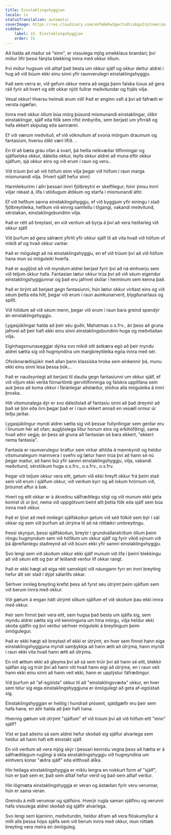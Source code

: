 ```yaml
---
title: Einstaklingshyggjan
locale: is
statusTranslation: automatic
coverImage: https://res.cloudinary.com/xmfm6mhw3gwctndtcubgx2rptnae/image/upload/v1740468922/small_cover_tratado_de_psicologia_revolucionaria_a4c0dca4e0.webp
sidebar:
    label: 15. Einstaklingshyggjan
    order: 15
---
```

Að halda að maður sé "einn", er vissulega mjög smekklaus brandari; því miður lifir þessi fánýta blekking innra með okkur öllum.

Því miður hugsum við alltaf það besta um okkur sjálf og okkur dettur aldrei í hug að við búum ekki einu sinni yfir raunverulegri einstaklingshyggju.

Það sem verra er, við gefum okkur meira að segja þann falska lúxus að gera ráð fyrir að hvert og eitt okkar njóti fullrar meðvitundar og frjáls vilja.

Vesal okkur! Hversu heimsk erum við! Það er enginn vafi á því að fáfræði er versta ógæfan.

Innra með okkur öllum búa mörg þúsund mismunandi einstaklingar, ólíkir einstaklingar, sjálf eða fólk sem rífst innbyrðis, sem berjast um yfirráð og hafa ekkert skipulag eða samræmi.

Ef við værum meðvituð, ef við vöknuðum af svona mörgum draumum og fantasíum, hversu ólíkt væri lífið. ..

En til að bæta gráu ofan á svart, þá heilla neikvæðar tilfinningar og sjálfselska okkur, dáleiða okkur, leyfa okkur aldrei að muna eftir okkur sjálfum, sjá okkur eins og við erum í raun og veru..

Við trúum því að við höfum einn vilja þegar við höfum í raun marga mismunandi vilja. (Hvert sjálf hefur sinn)

Harmleikurinn í allri þessari innri fjölbreytni er skelfilegur; hinir ýmsu innri viljar rekast á, lifa í stöðugum átökum og starfa í mismunandi áttir.

Ef við hefðum sanna einstaklingshyggju, ef við byggjum yfir einingu í stað fjölbreytileika, hefðum við einnig samfellu í tilgangi, vakandi meðvitund, sérstakan, einstaklingsbundinn vilja.

Það er rétt að breytast, en við verðum að byrja á því að vera heiðarleg við okkur sjálf.

Við þurfum að gera sálrænt yfirlit yfir okkur sjálf til að vita hvað við höfum of mikið af og hvað okkur vantar.

Það er mögulegt að ná einstaklingshyggju, en ef við trúum því að við höfum hana mun sú möguleiki hverfa.

Það er augljóst að við myndum aldrei berjast fyrir því að ná einhverju sem við teljum okkur hafa. Fantasían lætur okkur trúa því að við séum eigendur einstaklingshyggjunnar og það eru jafnvel skólar í heiminum sem kenna það.

Það er brýnt að berjast gegn fantasíunni, hún lætur okkur virðast eins og við séum þetta eða hitt, þegar við erum í raun aumkunarverð, blygðunarlaus og spillt.

Við höldum að við séum menn, þegar við erum í raun bara greind spendýr án einstaklingshyggju.

Lygasjúklingar halda að þeir séu guðir, Mahatmas o.s.frv., án þess að gruna jafnvel að þeir hafi ekki einu sinni einstaklingsbundinn huga og meðvitaðan vilja.

Eiginhagsmunaseggjar dýrka svo mikið sitt ástkæra egó að þeir myndu aldrei sætta sig við hugmyndina um margbreytileika egóa innra með sér.

Ofsóknaræðisjúkir með allan þann klassíska hroka sem einkennir þá, munu ekki einu sinni lesa þessa bók...

Það er nauðsynlegt að berjast til dauða gegn fantasíunni um okkur sjálf, ef við viljum ekki verða fórnarlömb gervitilfinninga og falskra upplifana sem auk þess að koma okkur í fáránlegar aðstæður, stöðva alla möguleika á innri þroska.

Hið vitsmunalega dýr er svo dáleiðslað af fantasíu sinni að það dreymir að það sé ljón eða örn þegar það er í raun ekkert annað en vesæll ormur úr leðju jarðar.

Lygasjúklingur myndi aldrei sætta sig við þessar fullyrðingar sem gerðar eru í línunum hér að ofan; augljóslega líður honum eins og erkihöfðingi, sama hvað aðrir segja; án þess að gruna að fantasían sé bara ekkert, "ekkert nema fantasía".

Fantasía er raunverulegur kraftur sem virkar alhliða á mannkynið og heldur vitsmunalegum mannvera í svefni og lætur hann trúa því að hann sé nú þegar maður, að hann búi yfir sannri einstaklingshyggju, vilja, vakandi meðvitund, sérstökum huga o.s.frv., o.s.frv., o.s.frv.

Þegar við teljum okkur vera eitt, getum við ekki hreyft okkur frá þeim stað sem við erum í sjálfum okkur, við verðum kyrr og að lokum hrörnum við, þróumst aftur á bak.

Hvert og eitt okkar er á ákveðnu sálfræðilegu stigi og við munum ekki geta komist út úr því, nema við uppgötvum beint allt þetta fólk eða sjálf sem búa innra með okkur.

Það er ljóst að með innilegri sjálfskoðun getum við séð fólkið sem býr í sál okkar og sem við þurfum að útrýma til að ná róttækri umbreytingu.

Þessi skynjun, þessi sjálfskoðun, breytir í grundvallaratriðum öllum þeim röngu hugmyndum sem við höfðum um okkur sjálf og fyrir vikið sýnum við þá áþreifanlegu staðreynd að við búum ekki yfir sannri einstaklingshyggju.

Svo lengi sem við skoðum okkur ekki sjálf munum við lifa í þeirri blekkingu að við séum eitt og þar af leiðandi verður líf okkar rangt.

Það er ekki hægt að eiga rétt samskipti við náungann fyrr en innri breyting hefur átt sér stað í dýpt sálarlífs okkar.

Sérhver innileg breyting krefst þess að fyrst séu útrýmt þeim sjálfum sem við berum innra með okkur.

Við gætum á engan hátt útrýmt slíkum sjálfum ef við skoðum þau ekki innra með okkur.

Þeir sem finnst þeir vera eitt, sem hugsa það besta um sjálfa sig, sem myndu aldrei sætta sig við kenninguna um hina mörgu, vilja heldur ekki skoða sjálfin og því verður sérhver möguleiki á breytingum þeim ómögulegur.

Það er ekki hægt að breytast ef ekki er útrýmt, en hver sem finnst hann eiga einstaklingshyggjuna myndi samþykkja að hann ætti að útrýma, hann myndi í raun ekki vita hvað hann ætti að útrýma.

En við ættum ekki að gleyma því að sá sem trúir því að hann sé eitt, blekkir sjálfan sig og trúir því að hann viti hvað hann eigi að útrýma, en í raun veit hann ekki einu sinni að hann veit ekki, hann er upplýstur fáfræðingur.

Við þurfum að "af-egóista" okkur til að "einstaklingsvæða" okkur, en hver sem telur sig eiga einstaklingshyggjuna er ómögulegt að geta af-egóistað sig.

Einstaklingshyggjan er heilög í hundrað prósent, sjaldgæfir eru þeir sem hafa hana, en allir halda að þeir hafi hana.

Hvernig gætum við útrýmt "sjálfum" ef við trúum því að við höfum eitt "einn" sjálf?

Víst er það aðeins sá sem aldrei hefur skoðað sig sjálfur alvarlega sem heldur að hann hafi eitt einstakt sjálf.

En við verðum að vera mjög skýr í þessari kennslu vegna þess að hætta er á sálfræðilegum ruglingi á ekta einstaklingshyggju við hugmyndina um einhvers konar "æðra sjálf" eða eitthvað álíka.

Hin heilaga einstaklingshyggja er miklu lengra en nokkurt form af "sjálf", hún er það sem er, það sem alltaf hefur verið og það sem alltaf verður.

Hin lögmæta einstaklingshyggja er veran og ástæðan fyrir veru verunnar, hún er sama veran.

Greindu á milli verunnar og sjálfsins. Hverjir rugla saman sjálfinu og verunni hafa vissulega aldrei skoðað sig sjálfir alvarlega.

Svo lengi sem kjarninn, meðvitundin, heldur áfram að vera flöskumyllur á milli alls þessa hóps sjálfa sem við berum innra með okkur, mun róttæk breyting vera meira en ómöguleg.

